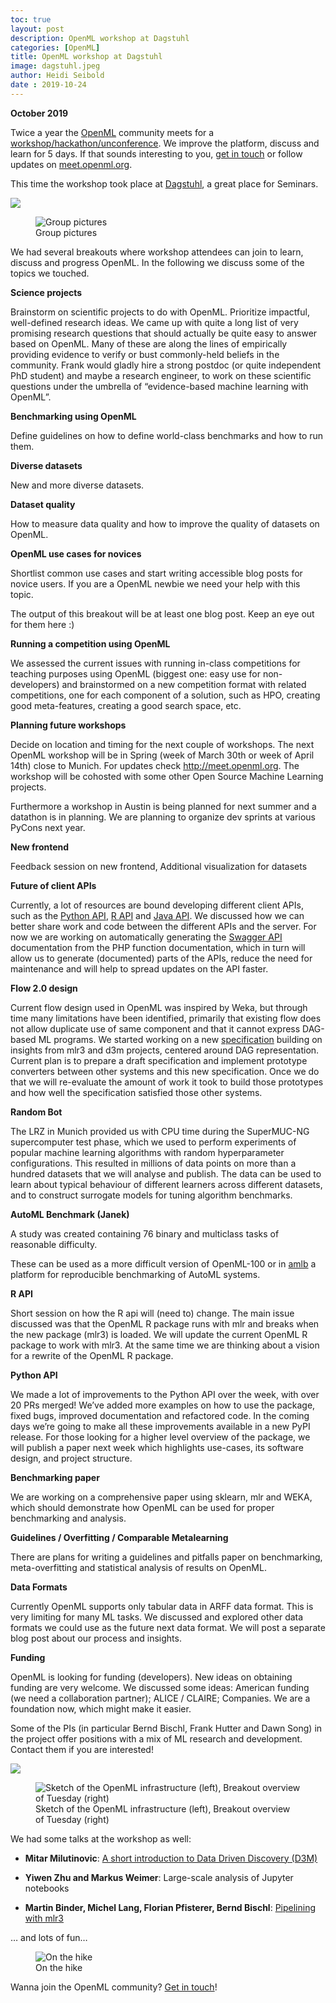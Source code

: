```yaml
---
toc: true
layout: post
description: OpenML workshop at Dagstuhl
categories: [OpenML]
title: OpenML workshop at Dagstuhl
image: dagstuhl.jpeg
author: Heidi Seibold
date : 2019-10-24
---
```


**October 2019**

Twice a year the [OpenML](https://www.openml.org/) community meets for a [workshop/hackathon/unconference](http://meet.openml.org/). We improve the platform, discuss and learn for 5 days. If that sounds interesting to you, [get in touch](https://www.openml.org/contact) or follow updates on [meet.openml.org](http://meet.openml.org/).

This time the workshop took place at [Dagstuhl](https://www.dagstuhl.de/19423), a great place for Seminars.

![](https://cdn-images-1.medium.com/max/10944/1*eKnX3C1VLe5xx7qj0IyBtg.jpeg)

![Group pictures](https://cdn-images-1.medium.com/max/10944/1*7ePW9vZ5IU1r40kR9aWHsA.jpeg)

We had several breakouts where workshop attendees can join to learn, discuss and progress OpenML. In the following we discuss some of the topics we touched.

**Science projects**

Brainstorm on scientific projects to do with OpenML. Prioritize impactful, well-defined research ideas.
We came up with quite a long list of very promising research questions that should actually be quite easy to answer based on OpenML. Many of these are along the lines of empirically providing evidence to verify or bust commonly-held beliefs in the community. Frank would gladly hire a strong postdoc (or quite independent PhD student) and maybe a research engineer, to work on these scientific questions under the umbrella of “evidence-based machine learning with OpenML”.

**Benchmarking using OpenML**

Define guidelines on how to define world-class benchmarks and how to run them.

**Diverse datasets**

New and more diverse datasets.

**Dataset quality**

How to measure data quality and how to improve the quality of datasets on OpenML.

**OpenML use cases for novices**

Shortlist common use cases and start writing accessible blog posts for novice users. If you are a OpenML newbie we need your help with this topic.

The output of this breakout will be at least one blog post. Keep an eye out for them here :)

**Running a competition using OpenML**

We assessed the current issues with running in-class competitions for teaching purposes using OpenML (biggest one: easy use for non-developers) and brainstormed on a new competition format with related competitions, one for each component of a solution, such as HPO, creating good meta-features, creating a good search space, etc.

**Planning future workshops**

Decide on location and timing for the next couple of workshops. The next OpenML workshop will be in Spring (week of March 30th or week of April 14th) close to Munich. For updates check [http://meet.openml.org](http://meet.openml.org/). The workshop will be cohosted with some other Open Source Machine Learning projects.

Furthermore a workshop in Austin is being planned for next summer and a datathon is in planning. We are planning to organize dev sprints at various PyCons next year.

**New frontend**

Feedback session on new frontend, Additional visualization for datasets

**Future of client APIs**

Currently, a lot of resources are bound developing different client APIs, such as the [Python API](https://openml.github.io/openml-python/master/), [R API](https://github.com/openml/openml-r) and [Java API](https://github.com/openml/openml-java). We discussed how we can better share work and code between the different APIs and the server. For now we are working on automatically generating the [Swagger API](https://www.openml.org/api_docs#!/data/get_data_id) documentation from the PHP function documentation, which in turn will allow us to generate (documented) parts of the APIs, reduce the need for maintenance and will help to spread updates on the API faster.

**Flow 2.0 design**

Current flow design used in OpenML was inspired by Weka, but through time many limitations have been identified, primarily that existing flow does not allow duplicate use of same component and that it cannot express DAG-based ML programs. We started working on a new [specification](https://github.com/openml/flow2) building on insights from mlr3 and d3m projects, centered around DAG representation. Current plan is to prepare a draft specification and implement prototype converters between other systems and this new specification. Once we do that we will re-evaluate the amount of work it took to build those prototypes and how well the specification satisfied those other systems.

**Random Bot**

The LRZ in Munich provided us with CPU time during the SuperMUC-NG supercomputer test phase, which we used to perform experiments of popular machine learning algorithms with random hyperparameter configurations. This resulted in millions of data points on more than a hundred datasets that we will analyse and publish. The data can be used to learn about typical behaviour of different learners across different datasets, and to construct surrogate models for tuning algorithm benchmarks.

**AutoML Benchmark (Janek)**

A study was created containing 76 binary and multiclass tasks of reasonable difficulty.

These can be used as a more difficult version of OpenML-100 or in [amlb](https://github.com/openml/automlbenchmark) a platform for reproducible benchmarking of AutoML systems.

**R API**

Short session on how the R api will (need to) change. The main issue discussed was that the OpenML R package runs with mlr and breaks when the new package (mlr3) is loaded. We will update the current OpenML R package to work with mlr3. At the same time we are thinking about a vision for a rewrite of the OpenML R package.

**Python API**

We made a lot of improvements to the Python API over the week, with over 20 PRs merged! We’ve added more examples on how to use the package, fixed bugs, improved documentation and refactored code. In the coming days we’re going to make all these improvements available in a new PyPI release. For those looking for a higher level overview of the package, we will publish a paper next week which highlights use-cases, its software design, and project structure.

**Benchmarking paper**

We are working on a comprehensive paper using sklearn, mlr and WEKA, which should demonstrate how OpenML can be used for proper benchmarking and analysis.

**Guidelines / Overfitting / Comparable Metalearning**

There are plans for writing a guidelines and pitfalls paper on benchmarking, meta-overfitting and statistical analysis of results on OpenML.

**Data Formats**

Currently OpenML supports only tabular data in ARFF data format. This is very limiting for many ML tasks. We discussed and explored other data formats we could use as the future next data format. We will post a separate blog post about our process and insights.

**Funding**

OpenML is looking for funding (developers). New ideas on obtaining funding are very welcome. We discussed some ideas: American funding (we need a collaboration partner); ALICE / CLAIRE; Companies. We are a foundation now, which might make it easier.

Some of the PIs (in particular Bernd Bischl, Frank Hutter and Dawn Song) in the project offer positions with a mix of ML research and development. Contact them if you are interested!

![](https://cdn-images-1.medium.com/max/1786/1*xoWqGuds3vKIbfDIVlURbA.jpeg)

![Sketch of the OpenML infrastructure (left), Breakout overview of Tuesday (right)](https://cdn-images-1.medium.com/max/8536/1*zhu6XhdnubALaaCsVYA_Kg.jpeg)

We had some talks at the workshop as well:

- **Mitar Milutinovic**: [A short introduction to Data Driven Discovery (D3M)](https://mitar.gitlab.io/d3m-short-introduction-slides/#/)

- **Yiwen Zhu and Markus Weimer**: Large-scale analysis of Jupyter notebooks

- **Martin Binder, Michel Lang, Florian Pfisterer, Bernd Bischl**: [Pipelining with mlr3](https://github.com/mlr-org/mlr-outreach/blob/master/2019_dagstuhl/mlr3pipelines.pdf)

… and lots of fun…

![On the hike](https://cdn-images-1.medium.com/max/6048/1*50jB3NV1dg00lZXtU4wZVg.jpeg)

Wanna join the OpenML community? [Get in touch](https://www.openml.org/contact)!
